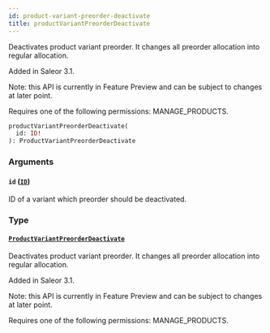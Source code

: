 ```yaml
---
id: product-variant-preorder-deactivate
title: productVariantPreorderDeactivate
---
```



Deactivates product variant preorder. It changes all preorder allocation into regular allocation.

Added in Saleor 3.1.

Note: this API is currently in Feature Preview and can be subject to changes at later point. 

Requires one of the following permissions: MANAGE_PRODUCTS.

```graphql
productVariantPreorderDeactivate(
  id: ID!
): ProductVariantPreorderDeactivate
```


### Arguments

#### `id` ([`ID`](../../../developer/api-reference/scalars/id))

ID of a variant which preorder should be deactivated.


### Type

#### [`ProductVariantPreorderDeactivate`](../../../developer/api-reference/objects/product-variant-preorder-deactivate) 

Deactivates product variant preorder. It changes all preorder allocation into regular allocation.

Added in Saleor 3.1.

Note: this API is currently in Feature Preview and can be subject to changes at later point. 

Requires one of the following permissions: MANAGE_PRODUCTS.




